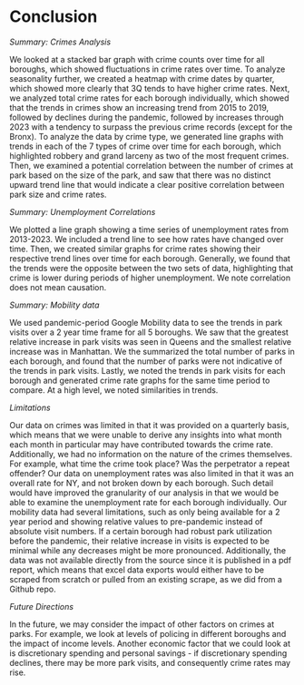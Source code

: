 # Conclusion


*Summary: Crimes Analysis*

We looked at a stacked bar graph with crime counts over time for all boroughs, which showed fluctuations in crime rates over time. To analyze seasonality further, we created a heatmap with crime dates by quarter, which showed more clearly that 3Q tends to have higher crime rates. Next, we analyzed total crime rates for each borough individually, which showed that the trends in crimes show an increasing trend from 2015 to 2019, followed by declines during the pandemic, followed by increases through 2023 with a tendency to surpass the previous crime records (except for the Bronx). To analyze the data by crime type, we generated line graphs with trends in each of the 7 types of crime over time for each borough, which highlighted robbery and grand larceny as two of the most frequent crimes. Then, we examined a potential correlation between the number of crimes at park based on the size of the park, and saw that there was no distinct upward trend line that would indicate a clear positive correlation between park size and crime rates.

*Summary: Unemployment Correlations*

We plotted a line graph showing a time series of unemployment rates from 2013-2023. We included a trend line to see how rates have changed over time. Then, we created similar graphs for crime rates showing their respective trend lines over time for each borough. Generally, we found that the trends were the opposite between the two sets of data, highlighting that crime is lower during periods of higher unemployment. We note correlation does not mean causation.

*Summary: Mobility data*

We used pandemic-period Google Mobility data to see the trends in park visits over a 2 year time frame for all 5 boroughs. We saw that the greatest relative increase in park visits was seen in Queens and the smallest relative increase was in Manhattan. We the summarized the total number of parks in each borough, and found that the number of parks were not indicative of the trends in park visits. Lastly, we noted the trends in park visits for each borough and generated crime rate graphs for the same time period to compare. At a high level, we noted similarities in trends.

*Limitations*

Our data on crimes was limited in that it was provided on a quarterly basis, which means that we were unable to derive any insights into what month each month in particular may have contributed towards the crime rate. Additionally, we had no information on the nature of the crimes themselves. For example, what time the crime took place? Was the perpetrator a repeat offender? Our data on unemployment rates was also limited in that it was an overall rate for NY, and not broken down by each borough. Such detail would have improved the granularity of our analysis in that we would be able to examine the unemployment rate for each borough individually. Our mobility data had several limitations, such as only being available for a 2 year period and showing relative values to pre-pandemic instead of absolute visit numbers. If a certain borough had robust park utilization before the pandemic, their relative increase in visits is expected to be minimal while any decreases might be more pronounced. Additionally, the data was not available directly from the source since it is published in a pdf report, which means that excel data exports would either have to be scraped from scratch or pulled from an existing scrape, as we did from a Github repo.

*Future Directions*

In the future, we may consider the impact of other factors on crimes at parks. For example, we look at levels of policing in different boroughs and the impact of income levels. Another economic factor that we could look at is discretionary spending and personal savings - if discretionary spending declines, there may be more park visits, and consequently crime rates may rise. 

